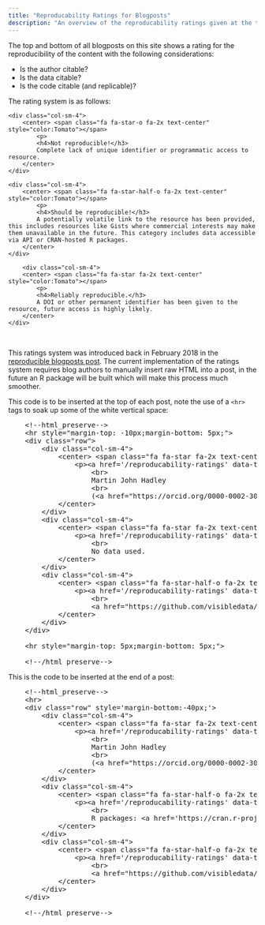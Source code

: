 ```yaml
---
title: "Reproducability Ratings for Blogposts"
description: "An overview of the reproducability ratings given at the top of each blogpost"
---
```


The top and bottom of all blogposts on this site shows a rating for the reproducibility of the content with the following considerations:

- Is the author citable?
- Is the data citable?
- Is the code citable (and replicable)?

The rating system is as follows:

<!--html_preserve-->

<div class="row">

    <div class="col-sm-4">
        <center> <span class="fa fa-star-o fa-2x text-center" style="color:Tomato"></span>
            <p>
            <h4>Not reproducible!</h3>
            Complete lack of unique identifier or programmatic access to resource.
        </center>
    </div>

    <div class="col-sm-4">
        <center> <span class="fa fa-star-half-o fa-2x text-center" style="color:Tomato"></span>
            <p>
            <h4>Should be reproducible!</h3>
            A potentially volatile link to the resource has been provided, this includes resources like Gists where commercial interests may make them unavailable in the future. This category includes data accessible via API or CRAN-hosted R packages.
        </center>
    </div>
    
        <div class="col-sm-4">
        <center> <span class="fa fa-star fa-2x text-center" style="color:Tomato"></span>
            <p>
            <h4>Reliably reproducible.</h3>
            A DOI or other permanent identifier has been given to the resource, future access is highly likely.
        </center>
    </div>
</div>

<!--/html_preserve-->

<br>

This ratings system was introduced back in February 2018 in the [reproducible blogposts post](/blog/2018/02/07/2018-xx-xx_reproducible-blogposts). The current implementation of the ratings system requires blog authors to manually insert raw HTML into a post, in the future an R package will be built which will make this process much smoother.

This code is to be inserted at the top of each post, note the use of a `<hr>` tags to soak up some of the white vertical space:

<pre>
    &lt;!--html_preserve--&gt;
    &lt;hr style="margin-top: -10px;margin-bottom: 5px;"&gt;
    &lt;div class="row"&gt;
        &lt;div class="col-sm-4"&gt;
            &lt;center&gt; &lt;span class="fa fa-star fa-2x text-center" style="color:Tomato"&gt;&lt;/span&gt;
                &lt;p&gt;&lt;a href='/reproducability-ratings' data-toggle="tooltip" data-placement="right" title="" data-original-title="Click for info" style='font-weight:bold;color:black;text-decoration:underline;' target='_blank'&gt;Citable Author&lt;i class="fa fa-question-circle "&gt;&lt;/i&gt;&lt;/a&gt;
                    &lt;br&gt;
                    Martin John Hadley
                    &lt;br&gt;
                    (&lt;a href="https://orcid.org/0000-0002-3039-6849" target="orcid.widget" rel="noopener noreferrer" style="vertical-align:top;"  target='_blank'&gt;&lt;img src="/img/orcid_16x16.png" style="width:1em;margin-right:.2em;" alt="ORCID iD icon"&gt;orcid.org/0000-0002-3039-6849&lt;/a&gt;)
            &lt;/center&gt;
        &lt;/div&gt;
        &lt;div class="col-sm-4"&gt;
            &lt;center&gt; &lt;span class="fa fa-star fa-2x text-center" style="color:Tomato"&gt;&lt;/span&gt;
                &lt;p&gt;&lt;a href='/reproducability-ratings' data-toggle="tooltip" data-placement="right" title="" data-original-title="Click for info" style='font-weight:bold;color:black;text-decoration:underline;' target='_blank'&gt;Citable Data&lt;i class="fa fa-question-circle "&gt;&lt;/i&gt;&lt;/a&gt;
                    &lt;br&gt;
                    No data used.
            &lt;/center&gt;
        &lt;/div&gt;
        &lt;div class="col-sm-4"&gt;
            &lt;center&gt; &lt;span class="fa fa-star-half-o fa-2x text-center" style="color:Tomato"&gt;&lt;/span&gt;
                &lt;p&gt;&lt;a href='/reproducability-ratings' data-toggle="tooltip" data-placement="right" title="" data-original-title="Click for info" style='font-weight:bold;color:black;text-decoration:underline;' target='_blank'&gt;Citable Code&lt;i class="fa fa-question-circle "&gt;&lt;/i&gt;&lt;/a&gt;
                    &lt;br&gt;
                    &lt;a href="https://github.com/visibledata/visibledata.github.io/blob/master/content/blog/blogpost-title.Rmd" target="orcid.widget" rel="noopener noreferrer" style="vertical-align:top;"  target='_blank'&gt;&lt;img src="/img/GitHub-Mark-32px.png" style="width:1em;margin-right:.5em;" alt="GitHub icon"&gt;.Rmd on GitHub&lt;/a&gt;
            &lt;/center&gt;
        &lt;/div&gt;
    &lt;/div&gt;
    
    &lt;hr style="margin-top: 5px;margin-bottom: 5px;"&gt;
    
    &lt;!--/html_preserve--&gt;
</pre>

This is the code to be inserted at the end of a post:

<pre>
    &lt;!--html_preserve--&gt;
    &lt;hr&gt;
    &lt;div class="row" style='margin-bottom:-40px;'&gt;
        &lt;div class="col-sm-4"&gt;
            &lt;center&gt; &lt;span class="fa fa-star fa-2x text-center" style="color:Tomato"&gt;&lt;/span&gt;
                &lt;p&gt;&lt;a href='/reproducability-ratings' data-toggle="tooltip" data-placement="right" title="" data-original-title="Click for info" style='font-weight:bold;color:black;text-decoration:underline;' target='_blank'&gt;Citable Author&lt;i class="fa fa-question-circle "&gt;&lt;/i&gt;&lt;/a&gt;
                    &lt;br&gt;
                    Martin John Hadley
                    &lt;br&gt;
                    (&lt;a href="https://orcid.org/0000-0002-3039-6849" target="orcid.widget" rel="noopener noreferrer" style="vertical-align:top;"  target='_blank'&gt;&lt;img src="/img/orcid_16x16.png" style="width:1em;margin-right:.2em;" alt="ORCID iD icon"&gt;orcid.org/0000-0002-3039-6849&lt;/a&gt;)
            &lt;/center&gt;
        &lt;/div&gt;
        &lt;div class="col-sm-4"&gt;
            &lt;center&gt; &lt;span class="fa fa-star-half-o fa-2x text-center" style="color:Tomato"&gt;&lt;/span&gt;
                &lt;p&gt;&lt;a href='/reproducability-ratings' data-toggle="tooltip" data-placement="right" title="" data-original-title="Click for info" style='font-weight:bold;color:black;text-decoration:underline;' target='_blank'&gt;Citable Data&lt;i class="fa fa-question-circle "&gt;&lt;/i&gt;&lt;/a&gt;
                    &lt;br&gt;
                    R packages: &lt;a href='https://cran.r-project.org/web/packages/WDI/' target='_blank'&gt;WDI&lt;/a&gt;
            &lt;/center&gt;
        &lt;/div&gt;
        &lt;div class="col-sm-4"&gt;
            &lt;center&gt; &lt;span class="fa fa-star-half-o fa-2x text-center" style="color:Tomato"&gt;&lt;/span&gt;
                &lt;p&gt;&lt;a href='/reproducability-ratings' data-toggle="tooltip" data-placement="right" title="" data-original-title="Click for info" style='font-weight:bold;color:black;text-decoration:underline;' target='_blank'&gt;Citable Code&lt;i class="fa fa-question-circle "&gt;&lt;/i&gt;&lt;/a&gt;
                    &lt;br&gt;
                    &lt;a href="https://github.com/visibledata/visibledata.github.io/blob/master/content/blog/blogpost-title.Rmd" target="orcid.widget" rel="noopener noreferrer" style="vertical-align:top;"  target='_blank'&gt;&lt;img src="/img/GitHub-Mark-32px.png" style="width:1em;margin-right:.5em;" alt="GitHub icon"&gt;.Rmd on GitHub&lt;/a&gt;
            &lt;/center&gt;
        &lt;/div&gt;
    &lt;/div&gt;
    
    &lt;!--/html_preserve--&gt;
</pre>
